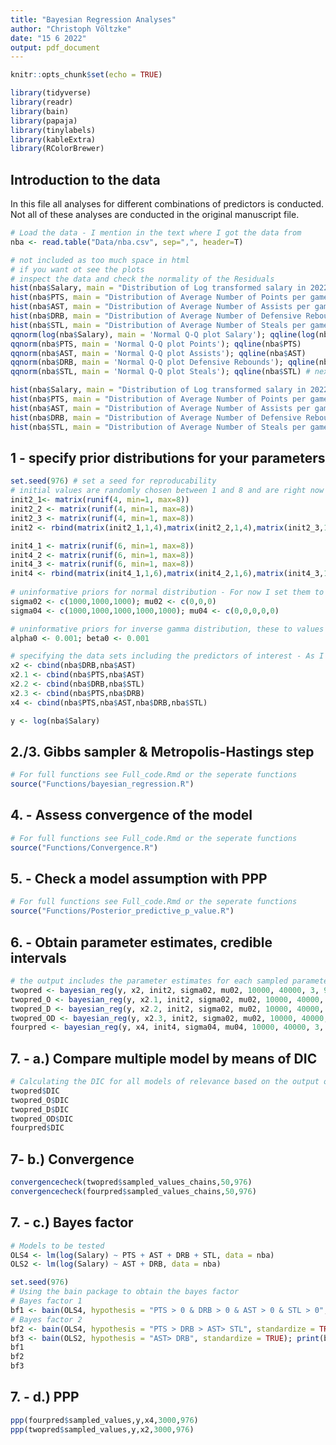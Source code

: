 ```yaml
---
title: "Bayesian Regression Analyses"
author: "Christoph Völtzke"
date: "15 6 2022"
output: pdf_document
---
```


```r
knitr::opts_chunk$set(echo = TRUE)
```

```r
library(tidyverse)
library(readr)
library(bain)
library(papaja)
library(tinylabels)
library(kableExtra)
library(RColorBrewer)
```

## Introduction to the data

In this file all analyses for different combinations of predictors is conducted. Not all of these analyses are conducted in the original manuscript file.
```r
# Load the data - I mention in the text where I got the data from 
nba <- read.table("Data/nba.csv", sep=",", header=T)
```

```r
# not included as too much space in html
# if you want ot see the plots
# inspect the data and check the normality of the Residuals
hist(nba$Salary, main = "Distribution of Log transformed salary in 2022 season") # this variable is highly skewed, so we take the log of the salary to get a more normal distribution
hist(nba$PTS, main = "Distribution of Average Number of Points per game")
hist(nba$AST, main = "Distribution of Average Number of Assists per game")
hist(nba$DRB, main = "Distribution of Average Number of Defensive Rebounds per game")
hist(nba$STL, main = "Distribution of Average Number of Steals per game") # all other variables seem to follow a normal distribution so I do not have to expect severe violations of normality.
qqnorm(log(nba$Salary), main = 'Normal Q-Q plot Salary'); qqline(log(nba$Salary)) 
qqnorm(nba$PTS, main = 'Normal Q-Q plot Points'); qqline(nba$PTS)
qqnorm(nba$AST, main = 'Normal Q-Q plot Assists'); qqline(nba$AST)
qqnorm(nba$DRB, main = 'Normal Q-Q plot Defensive Rebounds'); qqline(nba$DRB)
qqnorm(nba$STL, main = 'Normal Q-Q plot Steals'); qqline(nba$STL) # next, I also checked for linearity.Also here, no severe violations can be observed. Therefore, we can continue with this data in the following analyses 
```

```r
hist(nba$Salary, main = "Distribution of Log transformed salary in 2022 season") # this variable is highly skewed, so we take the log of the salary to get a more normal distribution
hist(nba$PTS, main = "Distribution of Average Number of Points per game")
hist(nba$AST, main = "Distribution of Average Number of Assists per game")
hist(nba$DRB, main = "Distribution of Average Number of Defensive Rebounds per game")
hist(nba$STL, main = "Distribution of Average Number of Steals per game") # all other variables seem to follow a normal distribution so I do not have to expect severe violations of normality.
```

## 1 - specify prior distributions for your parameters
```r
set.seed(976) # set a seed for reproducability
# initial values are randomly chosen between 1 and 8 and are right now for 3 chains -  I also included matrices of initial values for a varying number of predictors
init2_1<- matrix(runif(4, min=1, max=8))
init2_2 <- matrix(runif(4, min=1, max=8))
init2_3 <- matrix(runif(4, min=1, max=8))
init2 <- rbind(matrix(init2_1,1,4),matrix(init2_2,1,4),matrix(init2_3,1,4))

init4_1 <- matrix(runif(6, min=1, max=8))
init4_2 <- matrix(runif(6, min=1, max=8))
init4_3 <- matrix(runif(6, min=1, max=8))
init4 <- rbind(matrix(init4_1,1,6),matrix(init4_2,1,6),matrix(init4_3,1,6))
                                                              
# uninformative priors for normal distribution - For now I set them to be uninformative as I don't have any knowledge about the size of the effects. In later stages I will try to incorporate historical data to make use of informative priors.
sigma02 <- c(1000,1000,1000); mu02 <- c(0,0,0)
sigma04 <- c(1000,1000,1000,1000,1000); mu04 <- c(0,0,0,0,0)

# uninformative priors for inverse gamma distribution, these to values are specified before and don't need to be entered in the function as I didn't intend to change them
alpha0 <- 0.001; beta0 <- 0.001

# specifying the data sets including the predictors of interest - As I am interested in the effect of different predictors on the salary I try out several combinations of predictors - All of these data frames are used in the functions so keep the right naming in mind
x2 <- cbind(nba$DRB,nba$AST)
x2.1 <- cbind(nba$PTS,nba$AST)
x2.2 <- cbind(nba$DRB,nba$STL)
x2.3 <- cbind(nba$PTS,nba$DRB)
x4 <- cbind(nba$PTS,nba$AST,nba$DRB,nba$STL)

y <- log(nba$Salary)
```

## 2./3.  Gibbs sampler & Metropolis-Hastings step

```r
# For full functions see Full_code.Rmd or the seperate functions
source("Functions/bayesian_regression.R")
```


## 4. - Assess convergence of the model

```r
# For full functions see Full_code.Rmd or the seperate functions
source("Functions/Convergence.R")
```

## 5. - Check a model assumption with PPP

```r
# For full functions see Full_code.Rmd or the seperate functions
source("Functions/Posterior_predictive_p_value.R")
```

## 6. - Obtain parameter estimates, credible intervals
```r
# the output includes the parameter estimates for each sampled parameter as well as the credible intervals and further descriptive statistics, which might be of interest
twopred <- bayesian_reg(y, x2, init2, sigma02, mu02, 10000, 40000, 3, 976)
twopred_O <- bayesian_reg(y, x2.1, init2, sigma02, mu02, 10000, 40000, 3, 976)
twopred_D <- bayesian_reg(y, x2.2, init2, sigma02, mu02, 10000, 40000, 3, 976)
twopred_OD <- bayesian_reg(y, x2.3, init2, sigma02, mu02, 10000, 40000, 3, 976)
fourpred <- bayesian_reg(y, x4, init4, sigma04, mu04, 10000, 40000, 3, 976)
```

## 7. - a.) Compare multiple model by means of DIC
```r
# Calculating the DIC for all models of relevance based on the output of the bayesian_reg function
twopred$DIC
twopred_O$DIC
twopred_D$DIC
twopred_OD$DIC
fourpred$DIC
```

## 7- b.) Convergence

```r
convergencecheck(twopred$sampled_values_chains,50,976)
convergencecheck(fourpred$sampled_values_chains,50,976)
```

## 7. - c.) Bayes factor
```r
# Models to be tested
OLS4 <- lm(log(Salary) ~ PTS + AST + DRB + STL, data = nba)
OLS2 <- lm(log(Salary) ~ AST + DRB, data = nba)

set.seed(976)
# Using the bain package to obtain the bayes factor
# Bayes factor 1
bf1 <- bain(OLS4, hypothesis = "PTS > 0 & DRB > 0 & AST > 0 & STL > 0", standardize = TRUE); print(bf1)
# Bayes factor 2
bf2 <- bain(OLS4, hypothesis = "PTS > DRB > AST> STL", standardize = TRUE); print(bf2)
bf3 <- bain(OLS2, hypothesis = "AST> DRB", standardize = TRUE); print(bf3)
bf1
bf2
bf3
```

## 7. - d.) PPP

```r
ppp(fourpred$sampled_values,y,x4,3000,976)
ppp(twopred$sampled_values,y,x2,3000,976)
```

